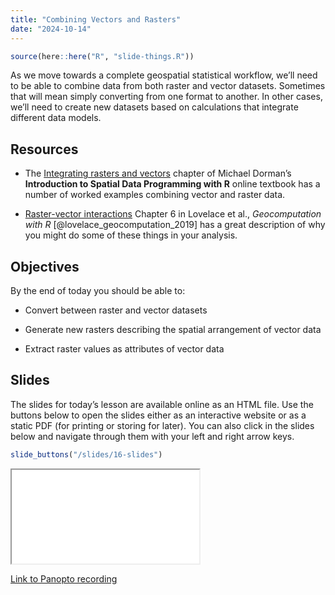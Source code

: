 ```yaml
---
title: "Combining Vectors and Rasters"
date: "2024-10-14"
---
```


```r
source(here::here("R", "slide-things.R"))

```

As we move towards a complete geospatial statistical workflow, we'll need to be able to combine data from both raster and vector datasets. Sometimes that will mean simply converting from one format to another. In other cases, we'll need to create new datasets based on calculations that integrate different data models.

## Resources

- <i class="fas fa-external-link-square-alt"></i> The [Integrating rasters and vectors](http://132.72.155.230:3838/r/combining-rasters-and-vector-layers.html) chapter of Michael Dorman's __Introduction to Spatial Data Programming with R__ online textbook has a number of worked examples combining vector and raster data.

- <i class="fas fa-book"></i> [Raster-vector interactions](https://geocompr.robinlovelace.net/raster-vector.html) Chapter 6 in Lovelace et al., *Geocomputation with R* [@lovelace_geocomputation_2019] has a great description of why you might do some of these things in your analysis.

## Objectives

By the end of today you should be able to:

- Convert between raster and vector datasets

- Generate new rasters describing the spatial arrangement of vector data

- Extract raster values as attributes of vector data


## Slides

The slides for today's lesson are available online as an HTML file. Use the buttons below to open the slides either as an interactive website or as a static PDF (for printing or storing for later). You can also click in the slides below and navigate through them with your left and right arrow keys.

```r
slide_buttons("/slides/16-slides")
```

<div>

```{=html}
<iframe class="slide-deck" src="/slides/16-slides.html"></iframe>
```

</div>

[Link to Panopto recording](https://boisestate.hosted.panopto.com/Panopto/Pages/Viewer.aspx?id=f0ee75de-b1bd-4e6e-9240-b2090141daac)